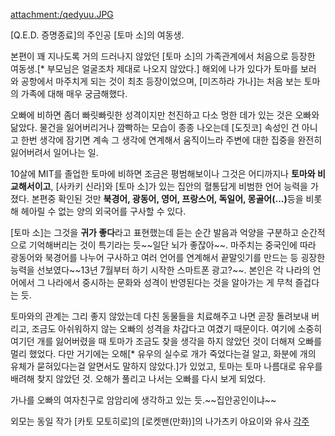 attachment:/qedyuu.JPG

[Q.E.D. 증명종료]의 주인공 [토마 소]의 여동생. 

본편이 꽤 지나도록 거의 드러나지 않았던 [토마 소]의 가족관계에서 처음으로 등장한 여동생.[* 부모님은 얼굴조차 제대로 나오지 않았다.] 해외에 나가 있다가 토마를 보러 와 공항에서 마주치게 되는 것이 최초 등장이었으며, [미즈하라 가나]는 처음 보는 토마의 가족에 대해 매우 궁금해했다. 

오빠에 비하면 좀더 빠릿빠릿한 성격이지만 천진하고 다소 멍한 데가 있는 것은 오빠와 닮았다. 물건을 잃어버리거나 깜빡하는 모습이 종종 나오는데 [도짓코] 속성인 건 아니고 한번 생각에 잠기면 계속 그 생각에 연계해서 움직이느라 주변에 대한 집중을 완전히 잃어버려서 일어나는 일. 

10살에 MIT를 졸업한 토마에 비하면 조금은 평범해보이나 그것은 어디까지나 '''토마와 비교해서이고''', [사카키 신라]와 [토마 소]가 있는 집안의 혈통답게 비범한 언어 능력을 가졌다. 본편중 확인된 것만 '''북경어, 광동어, 영어, 프랑스어, 독일어, 몽골어(...)'''등을 비롯해 헤아릴 수 없는 양의 외국어를 구사할 수 있다.

[토마 소]는 그것을 '''귀가 좋다'''라고 표현했는데 듣는 순간 발음과 억양을 구분하고 순간적으로 기억해버리는 것이 특기라는 듯~~일단 뇌가 좋잖아~~. 마주치는 중국인에 따라 광동어와 북경어를 나누어 구사하고 여러 언어를 연계해서 끝말잇기를 만드는 등 굉장한 능력을 선보였다~~13년 7월부터 하기 시작한 스마트폰 광고?~~. 본인은 각 나라의 언어에서 그 나라에서 중시하는 문화와 성격이 반영된다는 것을 알아가는 게 무척 즐겁다는 듯.

토마와의 관계는 그리 좋지 않았는데 다친 동물들을 치료해주고 나면 곧장 돌려보내 버리고, 조금도 아쉬워하지 않는 오빠의 성격을 차갑다고 여겼기 때문이다. 여기에 소중히 여기던 개를 잃어버렸을 때 토마가 조금도 찾을 생각을 하지 않았던 것이 더해져 오빠를 멀리 했었다. 다만 거기에는 오해[* 유우의 실수로 개가 죽었다는걸 알고, 화분에 개의 유체가 묻혀있다는걸 알면서도 말하지 않았다.]가 있었고, 토마는 토마 나름대로 유우를 배려해 찾지 않았던 것. 오해가 풀리고 나서는 오빠를 다시 보게 되었다.

가나를 오빠의 여자친구로 암암리에 생각하고 있는 듯.~~집안공인이냐~~

외모는 동일 작가 [카토 모토히로]의 [로켓맨(만화)]의 나가츠키 야요이와 유사
[[각주]]
